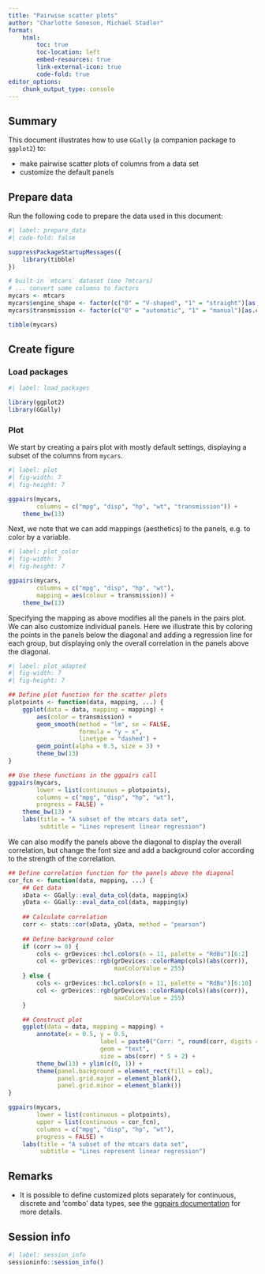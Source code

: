 ```yaml
---
title: "Pairwise scatter plots"
author: "Charlotte Soneson, Michael Stadler"
format:
    html:
        toc: true
        toc-location: left
        embed-resources: true
        link-external-icon: true
        code-fold: true
editor_options: 
    chunk_output_type: console
---
```


## Summary

This document illustrates how to use `GGally` (a companion package to `ggplot2`) to:

- make pairwise scatter plots of columns from a data set
- customize the default panels


## Prepare data

Run the following code to prepare the data used in this document:

```r
#| label: prepare_data
#| code-fold: false

suppressPackageStartupMessages({
    library(tibble)
})

# built-in `mtcars` dataset (see ?mtcars)
# ... convert some columns to factors
mycars <- mtcars
mycars$engine_shape <- factor(c("0" = "V-shaped", "1" = "straight")[as.character(mycars$vs)])
mycars$transmission <- factor(c("0" = "automatic", "1" = "manual")[as.character(mycars$am)])

tibble(mycars)
```


## Create figure

### Load packages
```r
#| label: load_packages

library(ggplot2)
library(GGally)
```


### Plot

We start by creating a pairs plot with mostly default settings, displaying a 
subset of the columns from `mycars`.

```r
#| label: plot
#| fig-width: 7
#| fig-height: 7

ggpairs(mycars, 
        columns = c("mpg", "disp", "hp", "wt", "transmission")) + 
    theme_bw(13)
```

Next, we note that we can add mappings (aesthetics) to the panels, e.g. to 
color by a variable.

```r
#| label: plot_color
#| fig-width: 7
#| fig-height: 7

ggpairs(mycars, 
        columns = c("mpg", "disp", "hp", "wt"),
        mapping = aes(colour = transmission)) + 
    theme_bw(13)
```

Specifying the mapping as above modifies all the panels in the pairs plot. 
We can also customize individual panels. Here we illustrate this by coloring 
the points in the panels below the diagonal and adding a regression line for 
each group, but displaying only the overall correlation in the panels 
above the diagonal. 

```r
#| label: plot_adapted
#| fig-width: 7
#| fig-height: 7

## Define plot function for the scatter plots
plotpoints <- function(data, mapping, ...) {
    ggplot(data = data, mapping = mapping) +
        aes(color = transmission) + 
        geom_smooth(method = "lm", se = FALSE, 
                    formula = "y ~ x",
                    linetype = "dashed") + 
        geom_point(alpha = 0.5, size = 3) +
        theme_bw(13)
}

## Use these functions in the ggpairs call
ggpairs(mycars, 
        lower = list(continuous = plotpoints),
        columns = c("mpg", "disp", "hp", "wt"),
        progress = FALSE) + 
    theme_bw(13) + 
    labs(title = "A subset of the mtcars data set",
         subtitle = "Lines represent linear regression")
```

We can also modify the panels above the diagonal to display the overall 
correlation, but change the font size and add a background color according to 
the strength of the correlation.

```r
## Define correlation function for the panels above the diagonal
cor_fcn <- function(data, mapping, ...) {
    ## Get data
    xData <- GGally::eval_data_col(data, mapping$x)
    yData <- GGally::eval_data_col(data, mapping$y)
    
    ## Calculate correlation
    corr <- stats::cor(xData, yData, method = "pearson")
    
    ## Define background color
    if (corr >= 0) {
        cols <- grDevices::hcl.colors(n = 11, palette = "RdBu")[6:2]
        col <- grDevices::rgb(grDevices::colorRamp(cols)(abs(corr)),
                              maxColorValue = 255)
    } else {
        cols <- grDevices::hcl.colors(n = 11, palette = "RdBu")[6:10]
        col <- grDevices::rgb(grDevices::colorRamp(cols)(abs(corr)),
                              maxColorValue = 255)
    }

    ## Construct plot
    ggplot(data = data, mapping = mapping) +
        annotate(x = 0.5, y = 0.5, 
                          label = paste0("Corr: ", round(corr, digits = 3)),
                          geom = "text",
                          size = abs(corr) * 5 + 2) +
        theme_bw(13) + ylim(c(0, 1)) +
        theme(panel.background = element_rect(fill = col),
              panel.grid.major = element_blank(),
              panel.grid.minor = element_blank())
}

ggpairs(mycars, 
        lower = list(continuous = plotpoints),
        upper = list(continuous = cor_fcn),
        columns = c("mpg", "disp", "hp", "wt"),
        progress = FALSE) + 
    labs(title = "A subset of the mtcars data set",
         subtitle = "Lines represent linear regression")
```

## Remarks

* It is possible to define customized plots separately for continuous, 
discrete and 'combo' data types, see the [ggpairs documentation](https://ggobi.github.io/ggally/articles/ggpairs.html) for more 
details. 

## Session info

```r
#| label: session_info
sessioninfo::session_info()
```
